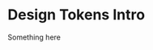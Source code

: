 
<Meta title="Design Tokens/Intro" />

[//]: # (<style>)

[//]: # (  {`)

[//]: # (    .subheading {)

[//]: # (      --mediumdark: '#999999';)

[//]: # (      font-weight: 900;)

[//]: # (      font-size: 13px;)

[//]: # (      color: #999;)

[//]: # (      letter-spacing: 6px;)

[//]: # (      line-height: 24px;)

[//]: # (      text-transform: uppercase;)

[//]: # (      margin-bottom: 12px;)

[//]: # (      margin-top: 40px;)

[//]: # (    })

[//]: # ()
[//]: # (    .link-list {)

[//]: # (      display: grid;)

[//]: # (      grid-template-columns: 1fr;)

[//]: # (      grid-template-rows: 1fr 1fr;)

[//]: # (      row-gap: 10px;)

[//]: # (    })

[//]: # ()
[//]: # (    @media &#40;min-width: 620px&#41; {)

[//]: # (      .link-list {)

[//]: # (        row-gap: 20px;)

[//]: # (        column-gap: 20px;)

[//]: # (        grid-template-columns: 1fr 1fr;)

[//]: # (      })

[//]: # (    })

[//]: # ()
[//]: # (    @media all and &#40;-ms-high-contrast:none&#41; {)

[//]: # (    .link-list {)

[//]: # (        display: -ms-grid;)

[//]: # (        -ms-grid-columns: 1fr 1fr;)

[//]: # (        -ms-grid-rows: 1fr 1fr;)

[//]: # (      })

[//]: # (    })

[//]: # ()
[//]: # (    .link-item {)

[//]: # (      display: block;)

[//]: # (      padding: 20px 30px 20px 15px;)

[//]: # (      border: 1px solid #00000010;)

[//]: # (      border-radius: 5px;)

[//]: # (      transition: background 150ms ease-out, border 150ms ease-out, transform 150ms ease-out;)

[//]: # (      color: #333333;)

[//]: # (      display: flex;)

[//]: # (      align-items: flex-start;)

[//]: # (    })

[//]: # ()
[//]: # (    .link-item:hover {)

[//]: # (      border-color: #1EA7FD50;)

[//]: # (      transform: translate3d&#40;0, -3px, 0&#41;;)

[//]: # (      box-shadow: rgba&#40;0, 0, 0, 0.08&#41; 0 3px 10px 0;)

[//]: # (    })

[//]: # ()
[//]: # (    .link-item:active {)

[//]: # (      border-color: #1EA7FD;)

[//]: # (      transform: translate3d&#40;0, 0, 0&#41;;)

[//]: # (    })

[//]: # ()
[//]: # (    .link-item strong {)

[//]: # (      font-weight: 700;)

[//]: # (      display: block;)

[//]: # (      margin-bottom: 2px;)

[//]: # (    })

[//]: # ()
[//]: # (    .link-item img {)

[//]: # (      height: 40px;)

[//]: # (      width: 40px;)

[//]: # (      margin-right: 15px;)

[//]: # (      flex: none;)

[//]: # (    })

[//]: # ()
[//]: # (    .link-item span {)

[//]: # (      font-size: 14px;)

[//]: # (      line-height: 20px;)

[//]: # (    })

[//]: # ()
[//]: # (    .tip {)

[//]: # (      display: inline-block;)

[//]: # (      border-radius: 1em;)

[//]: # (      font-size: 11px;)

[//]: # (      line-height: 12px;)

[//]: # (      font-weight: 700;)

[//]: # (      background: #E7FDD8;)

[//]: # (      color: #66BF3C;)

[//]: # (      padding: 4px 12px;)

[//]: # (      margin-right: 10px;)

[//]: # (      vertical-align: top;)

[//]: # (    })

[//]: # ()
[//]: # (    .tip-wrapper {)

[//]: # (      font-size: 13px;)

[//]: # (      line-height: 20px;)

[//]: # (      margin-top: 40px;)

[//]: # (      margin-bottom: 40px;)

[//]: # (    })

[//]: # ()
[//]: # (    .tip-wrapper code {)

[//]: # (      font-size: 12px;)

[//]: # (      display: inline-block;)

[//]: # (    })

[//]: # (  `})

[//]: # (</style>)

# Design Tokens Intro

Something here